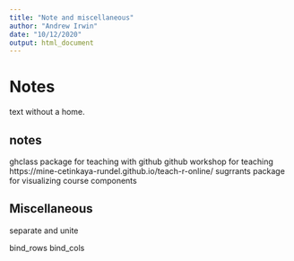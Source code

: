 ```yaml
---
title: "Note and miscellaneous"
author: "Andrew Irwin"
date: "10/12/2020"
output: html_document
---
```


# Notes

text without a home.


## notes

ghclass package for teaching with github
github workshop for teaching https://mine-cetinkaya-rundel.github.io/teach-r-online/
sugrrants package for visualizing course components

## Miscellaneous

separate and unite

bind_rows
bind_cols
